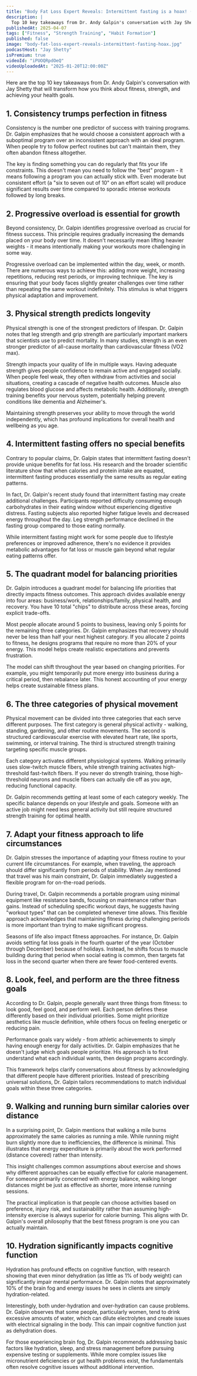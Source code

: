 ```yaml
---
title: "Body Fat Loss Expert Reveals: Intermittent fasting is a hoax! (Do THIS Instead!)"
description: |
  Top 10 key takeaways from Dr. Andy Galpin's conversation with Jay Shetty that will transform how you think about fitness, strength, and achieving your health goals.
publishedAt: 2025-04-07
tags: ["Fitness", "Strength Training", "Habit Formation"]
published: false
image: "body-fat-loss-expert-reveals-intermittent-fasting-hoax.jpg"
podcastHost: "Jay Shetty"
isPremium: true
videoId: "iPUOQRpdOeQ"
videoUploadedAt: "2025-01-20T12:00:00Z"
---
```



<PodcastSummaryPageLayout frontmatter={frontmatter}>

Here are the top 10 key takeaways from Dr. Andy Galpin's conversation with Jay Shetty that will transform how you think about fitness, strength, and achieving your health goals.

## 1. Consistency trumps perfection in fitness

Consistency is the number one predictor of success with training programs. Dr. Galpin emphasizes that he would choose a consistent approach with a suboptimal program over an inconsistent approach with an ideal program. When people try to follow perfect routines but can't maintain them, they often abandon fitness altogether.

The key is finding something you can do regularly that fits your life constraints. This doesn't mean you need to follow the "best" program - it means following a program you can actually stick with. Even moderate but consistent effort (a "six to seven out of 10" on an effort scale) will produce significant results over time compared to sporadic intense workouts followed by long breaks.

## 2. Progressive overload is essential for growth

Beyond consistency, Dr. Galpin identifies progressive overload as crucial for fitness success. This principle requires gradually increasing the demands placed on your body over time. It doesn't necessarily mean lifting heavier weights - it means intentionally making your workouts more challenging in some way.

Progressive overload can be implemented within the day, week, or month. There are numerous ways to achieve this: adding more weight, increasing repetitions, reducing rest periods, or improving technique. The key is ensuring that your body faces slightly greater challenges over time rather than repeating the same workout indefinitely. This stimulus is what triggers physical adaptation and improvement.

## 3. Physical strength predicts longevity

Physical strength is one of the strongest predictors of lifespan. Dr. Galpin notes that leg strength and grip strength are particularly important markers that scientists use to predict mortality. In many studies, strength is an even stronger predictor of all-cause mortality than cardiovascular fitness (VO2 max).

Strength impacts your quality of life in multiple ways. Having adequate strength gives people confidence to remain active and engaged socially. When people feel weak, they often withdraw from activities and social situations, creating a cascade of negative health outcomes. Muscle also regulates blood glucose and affects metabolic health. Additionally, strength training benefits your nervous system, potentially helping prevent conditions like dementia and Alzheimer's.

Maintaining strength preserves your ability to move through the world independently, which has profound implications for overall health and wellbeing as you age.

## 4. Intermittent fasting offers no special benefits

Contrary to popular claims, Dr. Galpin states that intermittent fasting doesn't provide unique benefits for fat loss. His research and the broader scientific literature show that when calories and protein intake are equated, intermittent fasting produces essentially the same results as regular eating patterns.

In fact, Dr. Galpin's recent study found that intermittent fasting may create additional challenges. Participants reported difficulty consuming enough carbohydrates in their eating window without experiencing digestive distress. Fasting subjects also reported higher fatigue levels and decreased energy throughout the day. Leg strength performance declined in the fasting group compared to those eating normally.

While intermittent fasting might work for some people due to lifestyle preferences or improved adherence, there's no evidence it provides metabolic advantages for fat loss or muscle gain beyond what regular eating patterns offer.

## 5. The quadrant model for balancing priorities

Dr. Galpin introduces a quadrant model for balancing life priorities that directly impacts fitness outcomes. This approach divides available energy into four areas: business/work, relationships/family, physical health, and recovery. You have 10 total "chips" to distribute across these areas, forcing explicit trade-offs.

Most people allocate around 5 points to business, leaving only 5 points for the remaining three categories. Dr. Galpin emphasizes that recovery should never be less than half your next highest category. If you allocate 2 points to fitness, he designs programs that require no more than 20% of your energy. This model helps create realistic expectations and prevents frustration.

The model can shift throughout the year based on changing priorities. For example, you might temporarily put more energy into business during a critical period, then rebalance later. This honest accounting of your energy helps create sustainable fitness plans.

## 6. The three categories of physical movement

Physical movement can be divided into three categories that each serve different purposes. The first category is general physical activity - walking, standing, gardening, and other routine movements. The second is structured cardiovascular exercise with elevated heart rate, like sports, swimming, or interval training. The third is structured strength training targeting specific muscle groups.

Each category activates different physiological systems. Walking primarily uses slow-twitch muscle fibers, while strength training activates high-threshold fast-twitch fibers. If you never do strength training, those high-threshold neurons and muscle fibers can actually die off as you age, reducing functional capacity.

Dr. Galpin recommends getting at least some of each category weekly. The specific balance depends on your lifestyle and goals. Someone with an active job might need less general activity but still require structured strength training for optimal health.

## 7. Adapt your fitness approach to life circumstances

Dr. Galpin stresses the importance of adapting your fitness routine to your current life circumstances. For example, when traveling, the approach should differ significantly from periods of stability. When Jay mentioned that travel was his main constraint, Dr. Galpin immediately suggested a flexible program for on-the-road periods.

During travel, Dr. Galpin recommends a portable program using minimal equipment like resistance bands, focusing on maintenance rather than gains. Instead of scheduling specific workout days, he suggests having "workout types" that can be completed whenever time allows. This flexible approach acknowledges that maintaining fitness during challenging periods is more important than trying to make significant progress.

Seasons of life also impact fitness approaches. For instance, Dr. Galpin avoids setting fat loss goals in the fourth quarter of the year (October through December) because of holidays. Instead, he shifts focus to muscle building during that period when social eating is common, then targets fat loss in the second quarter when there are fewer food-centered events.

## 8. Look, feel, and perform are the three fitness goals

According to Dr. Galpin, people generally want three things from fitness: to look good, feel good, and perform well. Each person defines these differently based on their individual priorities. Some might prioritize aesthetics like muscle definition, while others focus on feeling energetic or reducing pain.

Performance goals vary widely - from athletic achievements to simply having enough energy for daily activities. Dr. Galpin emphasizes that he doesn't judge which goals people prioritize. His approach is to first understand what each individual wants, then design programs accordingly.

This framework helps clarify conversations about fitness by acknowledging that different people have different priorities. Instead of prescribing universal solutions, Dr. Galpin tailors recommendations to match individual goals within these three categories.

## 9. Walking and running burn similar calories over distance

In a surprising point, Dr. Galpin mentions that walking a mile burns approximately the same calories as running a mile. While running might burn slightly more due to inefficiencies, the difference is minimal. This illustrates that energy expenditure is primarily about the work performed (distance covered) rather than intensity.

This insight challenges common assumptions about exercise and shows why different approaches can be equally effective for calorie management. For someone primarily concerned with energy balance, walking longer distances might be just as effective as shorter, more intense running sessions.

The practical implication is that people can choose activities based on preference, injury risk, and sustainability rather than assuming high-intensity exercise is always superior for calorie burning. This aligns with Dr. Galpin's overall philosophy that the best fitness program is one you can actually maintain.

## 10. Hydration significantly impacts cognitive function

Hydration has profound effects on cognitive function, with research showing that even minor dehydration (as little as 1% of body weight) can significantly impair mental performance. Dr. Galpin notes that approximately 10% of the brain fog and energy issues he sees in clients are simply hydration-related.

Interestingly, both under-hydration and over-hydration can cause problems. Dr. Galpin observes that some people, particularly women, tend to drink excessive amounts of water, which can dilute electrolytes and create issues with electrical signaling in the body. This can impair cognitive function just as dehydration does.

For those experiencing brain fog, Dr. Galpin recommends addressing basic factors like hydration, sleep, and stress management before pursuing expensive testing or supplements. While more complex issues like micronutrient deficiencies or gut health problems exist, the fundamentals often resolve cognitive issues without additional intervention.

</PodcastSummaryPageLayout>

